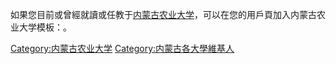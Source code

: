 如果您目前或曾經就讀或任教于[[内蒙古农业大学|内蒙古农业大学]]，可以在您的用戶頁加入内蒙古农业大学模板：{{tl|User IMAU}}。

[[Category:内蒙古农业大学|Category:内蒙古农业大学]]
[[Category:内蒙古各大學維基人|Category:内蒙古各大學維基人]]